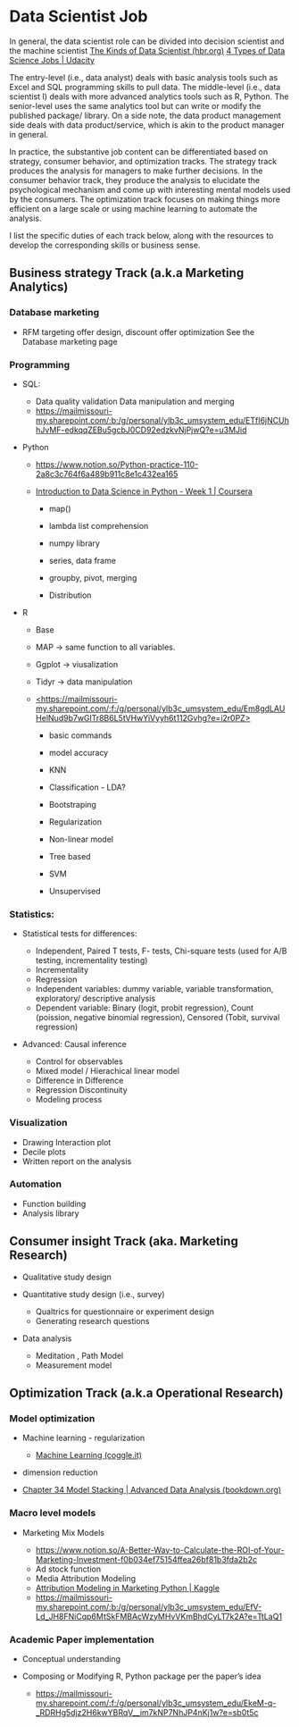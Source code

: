 # Data Scientist Job

In general, the data scientist role can be divided into decision scientist and the machine scientist [The Kinds of Data Scientist (hbr.org)](https://hbr.org/2018/11/the-kinds-of-data-scientist) [4 Types of Data Science Jobs \| Udacity](https://www.udacity.com/blog/2018/01/4-types-data-science-jobs.html)

The entry-level (i.e., data analyst) deals with basic analysis tools such as Excel and SQL programming skills to pull data. The middle-level (i.e., data scientist I) deals with more advanced analytics tools such as R, Python. The senior-level uses the same analytics tool but can write or modify the published package/ library. On a side note, the data product management side deals with data product/service, which is akin to the product manager in general.

In practice, the substantive job content can be differentiated based on strategy, consumer behavior, and optimization tracks. The strategy track produces the analysis for managers to make further decisions. In the consumer behavior track, they produce the analysis to elucidate the psychological mechanism and come up with interesting mental models used by the consumers. The optimization track focuses on making things more efficient on a large scale or using machine learning to automate the analysis.

I list the specific duties of each track below, along with the resources to develop the corresponding skills or business sense.

## Business strategy Track (a.k.a Marketing Analytics)

### Database marketing

-   RFM targeting offer design, discount offer optimization See the Database marketing page

### Programming

-   SQL:

    -   Data quality validation Data manipulation and merging
    -   <https://mailmissouri-my.sharepoint.com/:b:/g/personal/ylb3c_umsystem_edu/ETfI6jNCUhhJvMF-edkqqZEBu5gcbJ0CD92edzkvNjPjwQ?e=u3MJid>

-   Python

    -   <https://www.notion.so/Python-practice-110-2a8c3c764f6a489b911c8e1c432ea165>

    -   [Introduction to Data Science in Python - Week 1 \| Coursera](https://www.coursera.org/learn/python-data-analysis/home/week/1)

        -   map()

        -   lambda list comprehension

        -   numpy library

        -   series, data frame

        -   groupby, pivot, merging

        -   Distribution

-   R

    -   Base

    -   MAP → same function to all variables.

    -   Ggplot → viusalization

    -   Tidyr → data manipulation

    -   [<https://mailmissouri-my.sharepoint.com/:f:/g/personal/ylb3c_umsystem_edu/Em8gdLAUHelNud9b7wGlTr8B6L5tVHwYiVyyh6t112Gvhg?e=i2r0PZ>](https://mailmissouri-my.sharepoint.com/:f:/g/personal/ylb3c_umsystem_edu/Em8gdLAUHelNud9b7wGlTr8B6L5tVHwYiVyyh6t112Gvhg?e=i2r0PZ){.uri}

        -   basic commands

        -   model accuracy

        -   KNN

        -   Classification - LDA?

        -   Bootstraping

        -   Regularization

        -   Non-linear model

        -   Tree based

        -   SVM

        -   Unsupervised

### Statistics:

-   Statistical tests for differences:

    -   Independent, Paired T tests, F- tests, Chi-square tests (used for A/B testing, incrementality testing)
    -   Incrementality
    -   Regression
    -   Independent variables: dummy variable, variable transformation, exploratory/ descriptive analysis
    -   Dependent variable: Binary (logit, probit regression), Count (poission, negative binomial regression), Censored (Tobit, survival regression)

-   Advanced: Causal inference

    -   Control for observables
    -   Mixed model / Hierachical linear model
    -   Difference in Difference
    -   Regression Discontinuity
    -   Modeling process

### Visualization

-   Drawing Interaction plot
-   Decile plots
-   Written report on the analysis

### Automation

-   Function building
-   Analysis library

## Consumer insight Track (aka. Marketing Research)

-   Qualitative study design

-   Quantitative study design (i.e., survey)

    -   Qualtrics for questionnaire or experiment design
    -   Generating research questions

-   Data analysis

    -   Meditation , Path Model
    -   Measurement model

## Optimization Track (a.k.a Operational Research)

### Model optimization

-   Machine learning - regularization

    -   [Machine Learning (coggle.it)](https://coggle.it/diagram/Yb6sPjXbzAp_60P4/t/machine-learning)

-   dimension reduction

-   [Chapter 34 Model Stacking \| Advanced Data Analysis (bookdown.org)](https://bookdown.org/mike/advanced_data_analysis/model-stacking.html)

### Macro level models

-   Marketing Mix Models

    -   <https://www.notion.so/A-Better-Way-to-Calculate-the-ROI-of-Your-Marketing-Investment-f0b034ef75154ffea26bf81b3fda2b2c>
    -   Ad stock function
    -   Media Attribution Modeling
    -   [Attribution Modeling in Marketing Python \| Kaggle](https://www.kaggle.com/koushiktcs12/attribution-modeling-in-marketing-python)
    -   <https://mailmissouri-my.sharepoint.com/:b:/g/personal/ylb3c_umsystem_edu/EfV-Ld_JH8FNiCqp6MtSkFMBAcWzyMHvVKmBhdCyLT7k2A?e=TtLaQ1>

### Academic Paper implementation

-   Conceptual understanding

-   Composing or Modifying R, Python package per the paper's idea

    -   <https://mailmissouri-my.sharepoint.com/:f:/g/personal/ylb3c_umsystem_edu/EkeM-q-_RDRHg5djz2H6kwYBRqV__im7kNP7NhJP4nKj1w?e=sb0t5c>
